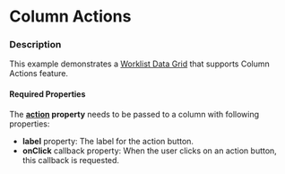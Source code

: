 
# Column Actions

### Description

This example demonstrates a [Worklist Data Grid](/components/cerner-terra-framework-docs/data-grid/worklist-data-grid/about) that supports Column Actions feature.

#### Required Properties

The **[action](/components/cerner-terra-framework-docs/data-grid/worklist-data-grid/about#column) property** needs to be passed to a column with following properties:

* **label** property: The label for the action button. 
* **onClick** callback property: When the user clicks on an action button, this callback is requested.

<ColumnActions />
